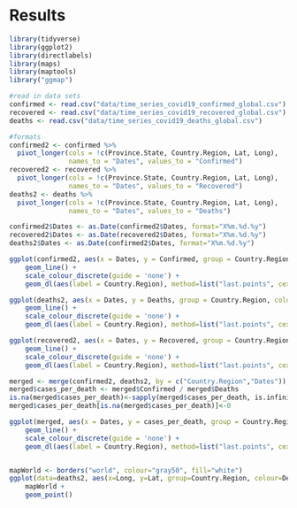 # Results


```r
library(tidyverse)
library(ggplot2)
library(directlabels)
library(maps)
library(maptools)
library("ggmap")

#read in data sets 
confirmed <- read.csv("data/time_series_covid19_confirmed_global.csv")
recovered <- read.csv("data/time_series_covid19_recovered_global.csv")
deaths <- read.csv("data/time_series_covid19_deaths_global.csv")

#formats
confirmed2 <- confirmed %>% 
  pivot_longer(cols = !c(Province.State, Country.Region, Lat, Long), 
               names_to = "Dates", values_to = "Confirmed")
recovered2 <- recovered %>% 
  pivot_longer(cols = !c(Province.State, Country.Region, Lat, Long), 
               names_to = "Dates", values_to = "Recovered")
deaths2 <- deaths %>% 
  pivot_longer(cols = !c(Province.State, Country.Region, Lat, Long), 
               names_to = "Dates", values_to = "Deaths")

confirmed2$Dates <- as.Date(confirmed2$Dates, format="X%m.%d.%y")
recovered2$Dates <- as.Date(recovered2$Dates, format="X%m.%d.%y")
deaths2$Dates <- as.Date(confirmed2$Dates, format="X%m.%d.%y")

ggplot(confirmed2, aes(x = Dates, y = Confirmed, group = Country.Region, colour = Country.Region)) + 
    geom_line() +
    scale_colour_discrete(guide = 'none') +
    geom_dl(aes(label = Country.Region), method=list("last.points", cex=.5)) 

ggplot(deaths2, aes(x = Dates, y = Deaths, group = Country.Region, colour = Country.Region)) + 
    geom_line() +
    scale_colour_discrete(guide = 'none') +
    geom_dl(aes(label = Country.Region), method=list("last.points", cex=.5)) 

ggplot(recovered2, aes(x = Dates, y = Recovered, group = Country.Region, colour = Country.Region)) + 
    geom_line() +
    scale_colour_discrete(guide = 'none') +
    geom_dl(aes(label = Country.Region), method=list("last.points", cex=.5)) 

merged <- merge(confirmed2, deaths2, by = c("Country.Region","Dates"))
merged$cases_per_death <- merged$Confirmed / merged$Deaths
is.na(merged$cases_per_death)<-sapply(merged$cases_per_death, is.infinite)
merged$cases_per_death[is.na(merged$cases_per_death)]<-0

ggplot(merged, aes(x = Dates, y = cases_per_death, group = Country.Region, colour = Country.Region)) + 
    geom_line() +
    scale_colour_discrete(guide = 'none') +
    geom_dl(aes(label = Country.Region), method=list("last.points", cex=.5)) 


mapWorld <- borders("world", colour="gray50", fill="white")
ggplot(data=deaths2, aes(x=Long, y=Lat, group=Country.Region, colour=Deaths)) +
    mapWorld +
    geom_point() 
```